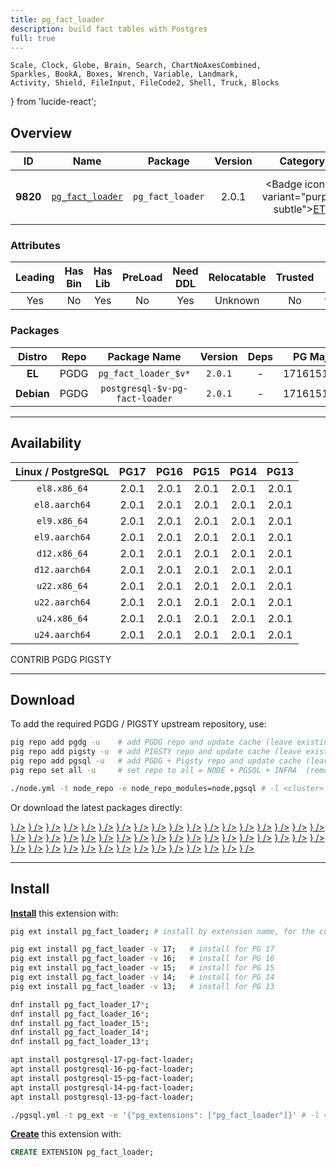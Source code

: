 ```yaml
---
title: pg_fact_loader
description: build fact tables with Postgres
full: true
---
```


    Scale, Clock, Globe, Brain, Search, ChartNoAxesCombined,
    Sparkles, BookA, Boxes, Wrench, Variable, Landmark,
    Activity, Shield, FileInput, FileCode2, Shell, Truck, Blocks
} from 'lucide-react';

## Overview

| <TooltipIconButton tooltip="Extension unique identifier" side="top">ID</TooltipIconButton> | <TooltipIconButton tooltip="Extension name" side="top">Name</TooltipIconButton> | <TooltipIconButton tooltip="Package name for installation" side="top">Package</TooltipIconButton> | <TooltipIconButton tooltip="Latest available extension version" side="top">Version</TooltipIconButton> | <TooltipIconButton tooltip="Extension category" side="top">Category</TooltipIconButton> | <TooltipIconButton tooltip="Open source license" side="top">License</TooltipIconButton> | <TooltipIconButton tooltip="Programming language" side="top">Lang</TooltipIconButton> |
|:--------:|:--------:|:----------:|:--------------:|:---------------------------------------:|:------------------------------------------------------:|:----:|
| **9820** | [`pg_fact_loader`](https://github.com/enova/pg_fact_loader) | `pg_fact_loader` | 2.0.1 | <Badge icon={<Truck />} variant="purple-subtle"><a href="/ext/etl" className="no-underline">ETL</a></Badge> | <a href="/ext/list/license#mit" className="no-underline"><Badge icon={<Scale />} variant="blue-subtle">MIT</Badge></a> | <a href="/ext/list/lang#c"><Badge icon={<FileCode2 />} variant="blue-subtle">C</Badge></a> |

### Attributes

| <TooltipIconButton tooltip="The Primary Leading extension in the Package" side="top">Leading</TooltipIconButton> | <TooltipIconButton tooltip="Contains binary utils" side="top">Has Bin</TooltipIconButton> | <TooltipIconButton tooltip="Contains .so shared library files" side="top">Has Lib</TooltipIconButton> | <TooltipIconButton tooltip="Requires preloading via shared_preload_libraries" side="top">PreLoad</TooltipIconButton> | <TooltipIconButton tooltip="Requires CREATE EXTENSION DDL command" side="top">Need DDL</TooltipIconButton> | <TooltipIconButton tooltip="Can be installed in any schema" side="top">Relocatable</TooltipIconButton> | <TooltipIconButton tooltip="Can be created by non-superuser" side="top">Trusted</TooltipIconButton> | <TooltipIconButton tooltip="Schemas used by this extension" side="top">Schemas</TooltipIconButton> |
|:-------:|:-------:|:-------:|:-------:|:--------:|:-----------:|:-------:|:-------:|
| Yes | No | Yes | No | Yes | Unknown | No | `fact_loader` |

### Packages

| <TooltipIconButton tooltip="Linux distribution family, EL or Debian" side="top">Distro</TooltipIconButton> | <TooltipIconButton tooltip="Package repository" side="top">Repo</TooltipIconButton> | <TooltipIconButton tooltip="The RPM/DEB Package Name Pattern (replace $v with real pg major)" side="top">Package Name</TooltipIconButton> | <TooltipIconButton tooltip="Latest package version" side="top">Version</TooltipIconButton> | <TooltipIconButton tooltip="RPM/DEB Package dependencies" side="top">Deps</TooltipIconButton> | <TooltipIconButton tooltip="Available in these PostgreSQL Major Versions" side="top">PG Major</TooltipIconButton> |
|:----------:|:--------:|:------------------------:|:-----------:|:------------:|:------------------:|
|   **EL**   | <Badge variant="blue-subtle"><span className="font-bold">PGDG</span></Badge> | `pg_fact_loader_$v*` | `2.0.1` | - | <Badge variant="green-subtle">17</Badge><Badge variant="green-subtle">16</Badge><Badge variant="green-subtle">15</Badge><Badge variant="green-subtle">14</Badge><Badge variant="green-subtle">13</Badge> |
| **Debian** | <Badge variant="blue-subtle"><span className="font-bold">PGDG</span></Badge> | `postgresql-$v-pg-fact-loader` | `2.0.1` | - | <Badge variant="green-subtle">17</Badge><Badge variant="green-subtle">16</Badge><Badge variant="green-subtle">15</Badge><Badge variant="green-subtle">14</Badge><Badge variant="green-subtle">13</Badge> |



------

## Availability

| <TooltipIconButton tooltip="Linux Distro Arch / PostgreSQL Major Version" side="top">Linux / PostgreSQL </TooltipIconButton> | **PG17** | **PG16** | **PG15** | **PG14** | **PG13** |
|:-----:|:-----:|:-----:|:-----:|:-----:|:-----:|
| `el8.x86_64` | <Badge variant="blue-subtle">2.0.1</Badge> | <Badge variant="blue-subtle">2.0.1</Badge> | <Badge variant="blue-subtle">2.0.1</Badge> | <Badge variant="blue-subtle">2.0.1</Badge> | <Badge variant="blue-subtle">2.0.1</Badge> |
| `el8.aarch64` | <Badge variant="blue-subtle">2.0.1</Badge> | <Badge variant="blue-subtle">2.0.1</Badge> | <Badge variant="blue-subtle">2.0.1</Badge> | <Badge variant="blue-subtle">2.0.1</Badge> | <Badge variant="blue-subtle">2.0.1</Badge> |
| `el9.x86_64` | <Badge variant="blue-subtle">2.0.1</Badge> | <Badge variant="blue-subtle">2.0.1</Badge> | <Badge variant="blue-subtle">2.0.1</Badge> | <Badge variant="blue-subtle">2.0.1</Badge> | <Badge variant="blue-subtle">2.0.1</Badge> |
| `el9.aarch64` | <Badge variant="blue-subtle">2.0.1</Badge> | <Badge variant="blue-subtle">2.0.1</Badge> | <Badge variant="blue-subtle">2.0.1</Badge> | <Badge variant="blue-subtle">2.0.1</Badge> | <Badge variant="blue-subtle">2.0.1</Badge> |
| `d12.x86_64` | <Badge variant="blue-subtle">2.0.1</Badge> | <Badge variant="blue-subtle">2.0.1</Badge> | <Badge variant="blue-subtle">2.0.1</Badge> | <Badge variant="blue-subtle">2.0.1</Badge> | <Badge variant="blue-subtle">2.0.1</Badge> |
| `d12.aarch64` | <Badge variant="blue-subtle">2.0.1</Badge> | <Badge variant="blue-subtle">2.0.1</Badge> | <Badge variant="blue-subtle">2.0.1</Badge> | <Badge variant="blue-subtle">2.0.1</Badge> | <Badge variant="blue-subtle">2.0.1</Badge> |
| `u22.x86_64` | <Badge variant="blue-subtle">2.0.1</Badge> | <Badge variant="blue-subtle">2.0.1</Badge> | <Badge variant="blue-subtle">2.0.1</Badge> | <Badge variant="blue-subtle">2.0.1</Badge> | <Badge variant="blue-subtle">2.0.1</Badge> |
| `u22.aarch64` | <Badge variant="blue-subtle">2.0.1</Badge> | <Badge variant="blue-subtle">2.0.1</Badge> | <Badge variant="blue-subtle">2.0.1</Badge> | <Badge variant="blue-subtle">2.0.1</Badge> | <Badge variant="blue-subtle">2.0.1</Badge> |
| `u24.x86_64` | <Badge variant="blue-subtle">2.0.1</Badge> | <Badge variant="blue-subtle">2.0.1</Badge> | <Badge variant="blue-subtle">2.0.1</Badge> | <Badge variant="blue-subtle">2.0.1</Badge> | <Badge variant="blue-subtle">2.0.1</Badge> |
| `u24.aarch64` | <Badge variant="blue-subtle">2.0.1</Badge> | <Badge variant="blue-subtle">2.0.1</Badge> | <Badge variant="blue-subtle">2.0.1</Badge> | <Badge variant="blue-subtle">2.0.1</Badge> | <Badge variant="blue-subtle">2.0.1</Badge> |

<Badge variant="green-subtle"><span className="font-black">CONTRIB</span></Badge> <Badge variant="blue-subtle"><span className="font-black">PGDG</span></Badge> <Badge variant="amber-subtle"><span className="font-black">PIGSTY</span></Badge>

------

## Download

To add the required PGDG / PIGSTY upstream repository, use:

```bash tab="pig"
pig repo add pgdg -u    # add PGDG repo and update cache (leave existing repos)
pig repo add pigsty -u  # add PIGSTY repo and update cache (leave existing repos)
pig repo add pgsql -u   # add PGDG + Pigsty repo and update cache (leave existing repos)
pig repo set all -u     # set repo to all = NODE + PGSQL + INFRA  (remove existing repos)
```
```bash tab="pigsty"
./node.yml -t node_repo -e node_repo_modules=node,pgsql # -l <cluster>
```

Or download the latest packages directly:

<Files>
    <Folder name="el8.x86_64">
        <a href="https://download.postgresql.org/pub/repos/yum/17/redhat/rhel-8-x86_64/pg_fact_loader_17-2.0.1-3PGDG.rhel8.noarch.rpm"><File name="pg_fact_loader_17-2.0.1-3PGDG.rhel8.noarch.rpm" icon={<Package className="text-emerald-500" />} /></a>
        <a href="https://download.postgresql.org/pub/repos/yum/16/redhat/rhel-8-x86_64/pg_fact_loader_16-2.0.1-3PGDG.rhel8.noarch.rpm"><File name="pg_fact_loader_16-2.0.1-3PGDG.rhel8.noarch.rpm" icon={<Package className="text-emerald-500" />} /></a>
        <a href="https://download.postgresql.org/pub/repos/yum/15/redhat/rhel-8-x86_64/pg_fact_loader_15-2.0.1-3PGDG.rhel8.noarch.rpm"><File name="pg_fact_loader_15-2.0.1-3PGDG.rhel8.noarch.rpm" icon={<Package className="text-emerald-500" />} /></a>
        <a href="https://download.postgresql.org/pub/repos/yum/14/redhat/rhel-8-x86_64/pg_fact_loader_14-2.0.1-3PGDG.rhel8.noarch.rpm"><File name="pg_fact_loader_14-2.0.1-3PGDG.rhel8.noarch.rpm" icon={<Package className="text-emerald-500" />} /></a>
        <a href="https://download.postgresql.org/pub/repos/yum/13/redhat/rhel-8-x86_64/pg_fact_loader_13-2.0.1-3PGDG.rhel8.noarch.rpm"><File name="pg_fact_loader_13-2.0.1-3PGDG.rhel8.noarch.rpm" icon={<Package className="text-emerald-500" />} /></a>
    </Folder>
    <Folder name="el8.aarch64">
        <a href="https://download.postgresql.org/pub/repos/yum/17/redhat/rhel-8-aarch64/pg_fact_loader_17-2.0.1-3PGDG.rhel8.noarch.rpm"><File name="pg_fact_loader_17-2.0.1-3PGDG.rhel8.noarch.rpm" icon={<Package className="text-orange-500" />} /></a>
        <a href="https://download.postgresql.org/pub/repos/yum/16/redhat/rhel-8-aarch64/pg_fact_loader_16-2.0.1-3PGDG.rhel8.noarch.rpm"><File name="pg_fact_loader_16-2.0.1-3PGDG.rhel8.noarch.rpm" icon={<Package className="text-orange-500" />} /></a>
        <a href="https://download.postgresql.org/pub/repos/yum/15/redhat/rhel-8-aarch64/pg_fact_loader_15-2.0.1-3PGDG.rhel8.noarch.rpm"><File name="pg_fact_loader_15-2.0.1-3PGDG.rhel8.noarch.rpm" icon={<Package className="text-orange-500" />} /></a>
        <a href="https://download.postgresql.org/pub/repos/yum/14/redhat/rhel-8-aarch64/pg_fact_loader_14-2.0.1-3PGDG.rhel8.noarch.rpm"><File name="pg_fact_loader_14-2.0.1-3PGDG.rhel8.noarch.rpm" icon={<Package className="text-orange-500" />} /></a>
        <a href="https://download.postgresql.org/pub/repos/yum/13/redhat/rhel-8-aarch64/pg_fact_loader_13-2.0.1-3PGDG.rhel8.noarch.rpm"><File name="pg_fact_loader_13-2.0.1-3PGDG.rhel8.noarch.rpm" icon={<Package className="text-orange-500" />} /></a>
    </Folder>
    <Folder name="el9.x86_64">
        <a href="https://download.postgresql.org/pub/repos/yum/17/redhat/rhel-9-x86_64/pg_fact_loader_17-2.0.1-3PGDG.rhel9.noarch.rpm"><File name="pg_fact_loader_17-2.0.1-3PGDG.rhel9.noarch.rpm" icon={<Package className="text-emerald-500" />} /></a>
        <a href="https://download.postgresql.org/pub/repos/yum/16/redhat/rhel-9-x86_64/pg_fact_loader_16-2.0.1-3PGDG.rhel9.noarch.rpm"><File name="pg_fact_loader_16-2.0.1-3PGDG.rhel9.noarch.rpm" icon={<Package className="text-emerald-500" />} /></a>
        <a href="https://download.postgresql.org/pub/repos/yum/15/redhat/rhel-9-x86_64/pg_fact_loader_15-2.0.1-3PGDG.rhel9.noarch.rpm"><File name="pg_fact_loader_15-2.0.1-3PGDG.rhel9.noarch.rpm" icon={<Package className="text-emerald-500" />} /></a>
        <a href="https://download.postgresql.org/pub/repos/yum/14/redhat/rhel-9-x86_64/pg_fact_loader_14-2.0.1-3PGDG.rhel9.noarch.rpm"><File name="pg_fact_loader_14-2.0.1-3PGDG.rhel9.noarch.rpm" icon={<Package className="text-emerald-500" />} /></a>
        <a href="https://download.postgresql.org/pub/repos/yum/13/redhat/rhel-9-x86_64/pg_fact_loader_13-2.0.1-3PGDG.rhel9.noarch.rpm"><File name="pg_fact_loader_13-2.0.1-3PGDG.rhel9.noarch.rpm" icon={<Package className="text-emerald-500" />} /></a>
    </Folder>
    <Folder name="el9.aarch64">
        <a href="https://download.postgresql.org/pub/repos/yum/17/redhat/rhel-9-aarch64/pg_fact_loader_17-2.0.1-3PGDG.rhel9.noarch.rpm"><File name="pg_fact_loader_17-2.0.1-3PGDG.rhel9.noarch.rpm" icon={<Package className="text-orange-500" />} /></a>
        <a href="https://download.postgresql.org/pub/repos/yum/16/redhat/rhel-9-aarch64/pg_fact_loader_16-2.0.1-3PGDG.rhel9.noarch.rpm"><File name="pg_fact_loader_16-2.0.1-3PGDG.rhel9.noarch.rpm" icon={<Package className="text-orange-500" />} /></a>
        <a href="https://download.postgresql.org/pub/repos/yum/15/redhat/rhel-9-aarch64/pg_fact_loader_15-2.0.1-3PGDG.rhel9.noarch.rpm"><File name="pg_fact_loader_15-2.0.1-3PGDG.rhel9.noarch.rpm" icon={<Package className="text-orange-500" />} /></a>
        <a href="https://download.postgresql.org/pub/repos/yum/14/redhat/rhel-9-aarch64/pg_fact_loader_14-2.0.1-3PGDG.rhel9.noarch.rpm"><File name="pg_fact_loader_14-2.0.1-3PGDG.rhel9.noarch.rpm" icon={<Package className="text-orange-500" />} /></a>
        <a href="https://download.postgresql.org/pub/repos/yum/13/redhat/rhel-9-aarch64/pg_fact_loader_13-2.0.1-3PGDG.rhel9.noarch.rpm"><File name="pg_fact_loader_13-2.0.1-3PGDG.rhel9.noarch.rpm" icon={<Package className="text-orange-500" />} /></a>
    </Folder>
    <Folder name="d12.x86_64">
        <a href="https://apt.postgresql.org/pub/repos/apt/pool/main/p/pg-fact-loader/postgresql-17-pg-fact-loader_2.0.1-5.pgdg120+1_arm64.deb"><File name="postgresql-17-pg-fact-loader_2.0.1-5.pgdg120+1_arm64.deb" icon={<Box className="text-emerald-500" />} /></a>
        <a href="https://apt.postgresql.org/pub/repos/apt/pool/main/p/pg-fact-loader/postgresql-16-pg-fact-loader_2.0.1-5.pgdg120+1_arm64.deb"><File name="postgresql-16-pg-fact-loader_2.0.1-5.pgdg120+1_arm64.deb" icon={<Box className="text-emerald-500" />} /></a>
        <a href="https://apt.postgresql.org/pub/repos/apt/pool/main/p/pg-fact-loader/postgresql-15-pg-fact-loader_2.0.1-5.pgdg120+1_arm64.deb"><File name="postgresql-15-pg-fact-loader_2.0.1-5.pgdg120+1_arm64.deb" icon={<Box className="text-emerald-500" />} /></a>
        <a href="https://apt.postgresql.org/pub/repos/apt/pool/main/p/pg-fact-loader/postgresql-14-pg-fact-loader_2.0.1-5.pgdg120+1_arm64.deb"><File name="postgresql-14-pg-fact-loader_2.0.1-5.pgdg120+1_arm64.deb" icon={<Box className="text-emerald-500" />} /></a>
        <a href="https://apt.postgresql.org/pub/repos/apt/pool/main/p/pg-fact-loader/postgresql-13-pg-fact-loader_2.0.1-5.pgdg120+1_arm64.deb"><File name="postgresql-13-pg-fact-loader_2.0.1-5.pgdg120+1_arm64.deb" icon={<Box className="text-emerald-500" />} /></a>
    </Folder>
    <Folder name="d12.aarch64">
        <a href="https://apt.postgresql.org/pub/repos/apt/pool/main/p/pg-fact-loader/postgresql-17-pg-fact-loader_2.0.1-5.pgdg120+1_amd64.deb"><File name="postgresql-17-pg-fact-loader_2.0.1-5.pgdg120+1_amd64.deb" icon={<Box className="text-orange-500" />} /></a>
        <a href="https://apt.postgresql.org/pub/repos/apt/pool/main/p/pg-fact-loader/postgresql-16-pg-fact-loader_2.0.1-5.pgdg120+1_amd64.deb"><File name="postgresql-16-pg-fact-loader_2.0.1-5.pgdg120+1_amd64.deb" icon={<Box className="text-orange-500" />} /></a>
        <a href="https://apt.postgresql.org/pub/repos/apt/pool/main/p/pg-fact-loader/postgresql-15-pg-fact-loader_2.0.1-5.pgdg120+1_amd64.deb"><File name="postgresql-15-pg-fact-loader_2.0.1-5.pgdg120+1_amd64.deb" icon={<Box className="text-orange-500" />} /></a>
        <a href="https://apt.postgresql.org/pub/repos/apt/pool/main/p/pg-fact-loader/postgresql-14-pg-fact-loader_2.0.1-5.pgdg120+1_amd64.deb"><File name="postgresql-14-pg-fact-loader_2.0.1-5.pgdg120+1_amd64.deb" icon={<Box className="text-orange-500" />} /></a>
        <a href="https://apt.postgresql.org/pub/repos/apt/pool/main/p/pg-fact-loader/postgresql-13-pg-fact-loader_2.0.1-5.pgdg120+1_amd64.deb"><File name="postgresql-13-pg-fact-loader_2.0.1-5.pgdg120+1_amd64.deb" icon={<Box className="text-orange-500" />} /></a>
    </Folder>
    <Folder name="u22.x86_64">
        <a href="https://apt.postgresql.org/pub/repos/apt/pool/main/p/pg-fact-loader/postgresql-17-pg-fact-loader_2.0.1-5.pgdg22.04+1_amd64.deb"><File name="postgresql-17-pg-fact-loader_2.0.1-5.pgdg22.04+1_amd64.deb" icon={<Box className="text-emerald-500" />} /></a>
        <a href="https://apt.postgresql.org/pub/repos/apt/pool/main/p/pg-fact-loader/postgresql-16-pg-fact-loader_2.0.1-5.pgdg22.04+1_amd64.deb"><File name="postgresql-16-pg-fact-loader_2.0.1-5.pgdg22.04+1_amd64.deb" icon={<Box className="text-emerald-500" />} /></a>
        <a href="https://apt.postgresql.org/pub/repos/apt/pool/main/p/pg-fact-loader/postgresql-15-pg-fact-loader_2.0.1-5.pgdg22.04+1_amd64.deb"><File name="postgresql-15-pg-fact-loader_2.0.1-5.pgdg22.04+1_amd64.deb" icon={<Box className="text-emerald-500" />} /></a>
        <a href="https://apt.postgresql.org/pub/repos/apt/pool/main/p/pg-fact-loader/postgresql-14-pg-fact-loader_2.0.1-5.pgdg22.04+1_amd64.deb"><File name="postgresql-14-pg-fact-loader_2.0.1-5.pgdg22.04+1_amd64.deb" icon={<Box className="text-emerald-500" />} /></a>
        <a href="https://apt.postgresql.org/pub/repos/apt/pool/main/p/pg-fact-loader/postgresql-13-pg-fact-loader_2.0.1-5.pgdg22.04+1_amd64.deb"><File name="postgresql-13-pg-fact-loader_2.0.1-5.pgdg22.04+1_amd64.deb" icon={<Box className="text-emerald-500" />} /></a>
    </Folder>
    <Folder name="u22.aarch64">
        <a href="https://apt.postgresql.org/pub/repos/apt/pool/main/p/pg-fact-loader/postgresql-17-pg-fact-loader_2.0.1-5.pgdg22.04+1_arm64.deb"><File name="postgresql-17-pg-fact-loader_2.0.1-5.pgdg22.04+1_arm64.deb" icon={<Box className="text-orange-500" />} /></a>
        <a href="https://apt.postgresql.org/pub/repos/apt/pool/main/p/pg-fact-loader/postgresql-16-pg-fact-loader_2.0.1-5.pgdg22.04+1_arm64.deb"><File name="postgresql-16-pg-fact-loader_2.0.1-5.pgdg22.04+1_arm64.deb" icon={<Box className="text-orange-500" />} /></a>
        <a href="https://apt.postgresql.org/pub/repos/apt/pool/main/p/pg-fact-loader/postgresql-15-pg-fact-loader_2.0.1-5.pgdg22.04+1_arm64.deb"><File name="postgresql-15-pg-fact-loader_2.0.1-5.pgdg22.04+1_arm64.deb" icon={<Box className="text-orange-500" />} /></a>
        <a href="https://apt.postgresql.org/pub/repos/apt/pool/main/p/pg-fact-loader/postgresql-14-pg-fact-loader_2.0.1-5.pgdg22.04+1_arm64.deb"><File name="postgresql-14-pg-fact-loader_2.0.1-5.pgdg22.04+1_arm64.deb" icon={<Box className="text-orange-500" />} /></a>
        <a href="https://apt.postgresql.org/pub/repos/apt/pool/main/p/pg-fact-loader/postgresql-13-pg-fact-loader_2.0.1-5.pgdg22.04+1_arm64.deb"><File name="postgresql-13-pg-fact-loader_2.0.1-5.pgdg22.04+1_arm64.deb" icon={<Box className="text-orange-500" />} /></a>
    </Folder>
    <Folder name="u24.x86_64">
        <a href="https://apt.postgresql.org/pub/repos/apt/pool/main/p/pg-fact-loader/postgresql-17-pg-fact-loader_2.0.1-5.pgdg24.04+1_amd64.deb"><File name="postgresql-17-pg-fact-loader_2.0.1-5.pgdg24.04+1_amd64.deb" icon={<Box className="text-emerald-500" />} /></a>
        <a href="https://apt.postgresql.org/pub/repos/apt/pool/main/p/pg-fact-loader/postgresql-16-pg-fact-loader_2.0.1-5.pgdg24.04+1_amd64.deb"><File name="postgresql-16-pg-fact-loader_2.0.1-5.pgdg24.04+1_amd64.deb" icon={<Box className="text-emerald-500" />} /></a>
        <a href="https://apt.postgresql.org/pub/repos/apt/pool/main/p/pg-fact-loader/postgresql-15-pg-fact-loader_2.0.1-5.pgdg24.04+1_amd64.deb"><File name="postgresql-15-pg-fact-loader_2.0.1-5.pgdg24.04+1_amd64.deb" icon={<Box className="text-emerald-500" />} /></a>
        <a href="https://apt.postgresql.org/pub/repos/apt/pool/main/p/pg-fact-loader/postgresql-14-pg-fact-loader_2.0.1-5.pgdg24.04+1_amd64.deb"><File name="postgresql-14-pg-fact-loader_2.0.1-5.pgdg24.04+1_amd64.deb" icon={<Box className="text-emerald-500" />} /></a>
        <a href="https://apt.postgresql.org/pub/repos/apt/pool/main/p/pg-fact-loader/postgresql-13-pg-fact-loader_2.0.1-5.pgdg24.04+1_amd64.deb"><File name="postgresql-13-pg-fact-loader_2.0.1-5.pgdg24.04+1_amd64.deb" icon={<Box className="text-emerald-500" />} /></a>
    </Folder>
    <Folder name="u24.aarch64">
        <a href="https://apt.postgresql.org/pub/repos/apt/pool/main/p/pg-fact-loader/postgresql-17-pg-fact-loader_2.0.1-5.pgdg24.04+1_arm64.deb"><File name="postgresql-17-pg-fact-loader_2.0.1-5.pgdg24.04+1_arm64.deb" icon={<Box className="text-orange-500" />} /></a>
        <a href="https://apt.postgresql.org/pub/repos/apt/pool/main/p/pg-fact-loader/postgresql-16-pg-fact-loader_2.0.1-5.pgdg24.04+1_arm64.deb"><File name="postgresql-16-pg-fact-loader_2.0.1-5.pgdg24.04+1_arm64.deb" icon={<Box className="text-orange-500" />} /></a>
        <a href="https://apt.postgresql.org/pub/repos/apt/pool/main/p/pg-fact-loader/postgresql-15-pg-fact-loader_2.0.1-5.pgdg24.04+1_arm64.deb"><File name="postgresql-15-pg-fact-loader_2.0.1-5.pgdg24.04+1_arm64.deb" icon={<Box className="text-orange-500" />} /></a>
        <a href="https://apt.postgresql.org/pub/repos/apt/pool/main/p/pg-fact-loader/postgresql-14-pg-fact-loader_2.0.1-5.pgdg24.04+1_arm64.deb"><File name="postgresql-14-pg-fact-loader_2.0.1-5.pgdg24.04+1_arm64.deb" icon={<Box className="text-orange-500" />} /></a>
        <a href="https://apt.postgresql.org/pub/repos/apt/pool/main/p/pg-fact-loader/postgresql-13-pg-fact-loader_2.0.1-5.pgdg24.04+1_arm64.deb"><File name="postgresql-13-pg-fact-loader_2.0.1-5.pgdg24.04+1_arm64.deb" icon={<Box className="text-orange-500" />} /></a>
    </Folder>
</Files>

------

## Install

[**Install**](/docs/pgsql/extension/install) this extension with:

```bash tab="pig"
pig ext install pg_fact_loader; # install by extension name, for the current active PG version

pig ext install pg_fact_loader -v 17;   # install for PG 17
pig ext install pg_fact_loader -v 16;   # install for PG 16
pig ext install pg_fact_loader -v 15;   # install for PG 15
pig ext install pg_fact_loader -v 14;   # install for PG 14
pig ext install pg_fact_loader -v 13;   # install for PG 13
```
```bash tab="yum" 
dnf install pg_fact_loader_17*;
dnf install pg_fact_loader_16*;
dnf install pg_fact_loader_15*;
dnf install pg_fact_loader_14*;
dnf install pg_fact_loader_13*;
```
```bash tab="apt" 
apt install postgresql-17-pg-fact-loader;
apt install postgresql-16-pg-fact-loader;
apt install postgresql-15-pg-fact-loader;
apt install postgresql-14-pg-fact-loader;
apt install postgresql-13-pg-fact-loader;
```
```bash tab="ansible"
./pgsql.yml -t pg_ext -e '{"pg_extensions": ["pg_fact_loader"]}' # -l <cls>
```

[**Create**](/docs/pgsql/extension/create) this extension with:

```sql
CREATE EXTENSION pg_fact_loader;
```


